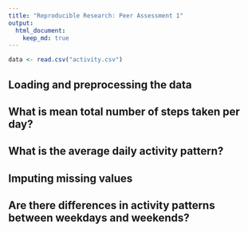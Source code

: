 ```yaml
---
title: "Reproducible Research: Peer Assessment 1"
output: 
  html_document:
    keep_md: true
---
```

```r
data <- read.csv("activity.csv")
```

## Loading and preprocessing the data



## What is mean total number of steps taken per day?



## What is the average daily activity pattern?



## Imputing missing values



## Are there differences in activity patterns between weekdays and weekends?
